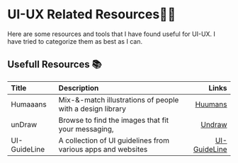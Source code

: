 # UI-UX Related Resources🧑‍💻

Here are some resources and tools that I have found useful for UI-UX. I have tried to categorize them as best as I can.


## Usefull Resources 📚
| Title        | Description                                                  |                                        Links |
|:-------------|:-------------------------------------------------------------|---------------------------------------------:|
| Humaaans     | Mix-&-match illustrations of people with a design library    |         [Huumans](https://www.humaaans.com/) |
| unDraw       | Browse to find the images that fit your messaging,           |                  [Undraw](https://undraw.co) |
| UI-GuideLine | A collection of UI guidelines from various apps and websites | [UI-GuideLine](https://www.uiguideline.com/) |


